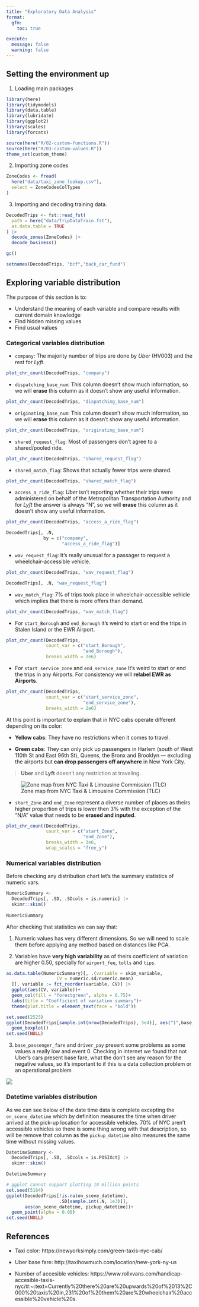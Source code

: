 ```yaml
---
title: "Exploratory Data Analysis"
format: 
  gfm:
    toc: true

execute:
  message: false
  warning: false
---
```


## Setting the environment up

1. Loading main packages

```r
library(here)
library(tidymodels)
library(data.table)
library(lubridate)
library(ggplot2)
library(scales)
library(forcats)

source(here("R/02-custom-functions.R"))
source(here("R/03-custom-values.R"))
theme_set(custom_theme)
```

2. Importing zone codes

```r
ZoneCodes <- fread(
  here("data/taxi_zone_lookup.csv"),
  select = ZoneCodesColTypes
)
```

3. Importing and decoding training data.

```r
DecodedTrips <- fst::read_fst(
  path = here("data/TripDataTrain.fst"),
  as.data.table = TRUE
) |>
  decode_zones(ZoneCodes) |>
  decode_business()

gc()

setnames(DecodedTrips, "bcf","back_car_fund")
```

## Exploring variable distribution

The purpose of this section is to:

- Understand the meaning of each variable and compare results with current domain knowledge
- Find hidden missing values
- Find usual values

### Categorical variables distribution

- `company`: The majority number of trips are done by *Uber* (HV003) and the rest for *Lyft*.

```r
plot_chr_count(DecodedTrips, "company")
```

- `dispatching_base_num`: This column doesn't show much information, so we will **erase** this column as it doesn't show any useful information.

```r
plot_chr_count(DecodedTrips, "dispatching_base_num")
```

- `originating_base_num`: This column doesn't show much information, so we will **erase** this column as it doesn't show any useful information.

```r
plot_chr_count(DecodedTrips, "originating_base_num")
```

- `shared_request_flag`: Most of passengers don't agree to a shared/pooled ride.

```r
plot_chr_count(DecodedTrips, "shared_request_flag")
```

- `shared_match_flag`: Shows that actually fewer trips were shared.

```r
plot_chr_count(DecodedTrips, "shared_match_flag")
```

- `access_a_ride_flag`: *Uber* isn't reporting whether their trips were administered on behalf of the Metropolitan 
Transportation Authority and for *Lyft* the answer is always "N", so we will **erase** this column as it doesn't show any useful information.

```r
plot_chr_count(DecodedTrips, "access_a_ride_flag")

DecodedTrips[, .N,
              by = c("company",
                     "access_a_ride_flag")]
```

- `wav_request_flag`: It's really unusual for a passager to request a wheelchair-accessible vehicle.

```r
plot_chr_count(DecodedTrips, "wav_request_flag")

DecodedTrips[, .N, "wav_request_flag"]
```

- `wav_match_flag`: 7% of trips took place in wheelchair-accessible vehicle which implies that there is more offers than demand.

```r
plot_chr_count(DecodedTrips, "wav_match_flag")
```

- For `start_Borough` and `end_Borough` it's weird to start or end the trips in Stalen Island or the EWR Airport.

```r
plot_chr_count(DecodedTrips, 
               count_var = c("start_Borough",
                             "end_Borough"),
               breaks_width = 2e6)
```

- For `start_service_zone` and `end_service_zone` It's weird to start or end the trips in any Airports. For consistency we will **relabel EWR as Airports**.

```r
plot_chr_count(DecodedTrips, 
               count_var = c("start_service_zone",
                             "end_service_zone"),
               breaks_width = 2e6)
```

At this point is important to explain that in NYC cabs operate different depending on its color:

- **Yellow cabs**: They have no restrictions when it comes to travel.

- **Green cabs**: They can only pick up passengers in Harlem (south of West 110th St and East 96th St), Queens, the Bronx and Brooklyn — excluding the airports but **can drop passengers off anywhere** in New York City.

> **Uber** and **Lyft** doesn't any restriction at traveling.

![Zone map from NYC Taxi & Limousine Commission (TLC)](assets/01-Green-Yellow-Zones.png)


- `start_Zone` and `end_Zone` represent a diverse number of places as theirs higher proportion of trips is lower then 3% with the exception of the "N/A" value that needs to be **erased and inputed**.

```r
plot_chr_count(DecodedTrips, 
               count_var = c("start_Zone",
                             "end_Zone"),
               breaks_width = 3e6,
               wrap_scales = "free_y")
```


### Numerical variables distribution

Before checking any distribution chart let's the summary statistics of numeric vars.

```r
NumericSummary <-
  DecodedTrips[, .SD, .SDcols = is.numeric] |>
  skimr::skim()
  
NumericSummary
```

After checking that statistics we can say that:

1. Numeric values has very different dimensions. So we will need to scale them before applying any method based on distances like PCA.

2. Variables have **very high variability** as of theirs coefficient of variation are higher 0.50, specially for `airport_fee`, `tolls` and `tips`.

```r
as.data.table(NumericSummary)[, .(variable = skim_variable,
                   CV = numeric.sd/numeric.mean)
  ][, variable := fct_reorder(variable, CV)] |>
  ggplot(aes(CV, variable))+
  geom_col(fill = "forestgreen", alpha = 0.75)+
  labs(title = "Coefficient of variation summary")+
  theme(plot.title = element_text(face = "bold"))
```

```r
set.seed(2525)
ggplot(DecodedTrips[sample.int(nrow(DecodedTrips), 5e4)], aes("1",base_passenger_fare)) +
  geom_boxplot()
set.seed(NULL)
```


3. `base_passenger_fare` and `driver_pay` present some problems as some values a really low and event 0. Checking in internet we found that not Uber's cars present base fare, what the don't see any reason for the negative values, so it's important to if this is a data collection problem or an operational problem

![](assets/02-uber-base-fare.png)

### Datetime variables distribution

As we can see below of the date time data is complete excepting the `on_scene_datetime` which by definition measures the time when driver arrived at the pick-up location for accessible vehicles. 70% of NYC aren't accessible vehicles so there is some thing wrong with that description, so will be remove that column as the `pickup_datetime` also measures the same time without missing values.

```r
DatetimeSummary <-
  DecodedTrips[, .SD, .SDcols = is.POSIXct] |>
  skimr::skim()

DatetimeSummary
```

```r
# ggplot cannot support plotting 10 million points
set.seed(5184)
ggplot(DecodedTrips[!is.na(on_scene_datetime), 
                    .SD[sample.int(.N, 1e3)]],
       aes(on_scene_datetime, pickup_datetime))+
  geom_point(alpha = 0.08)
set.seed(NULL)
```


## References

- Taxi color: https://newyorksimply.com/green-taxis-nyc-cab/

- Uber base fare:
http://taxihowmuch.com/location/new-york-ny-us

- Number of accesible vehicles: https://www.rollxvans.com/handicap-accesible-taxis-nyc/#:~:text=Currently%20there%20are%20upwards%20of%2013%2C000%20taxis%20in,231%20of%20them%20are%20wheelchair%20accessible%20vehicle%20s.
